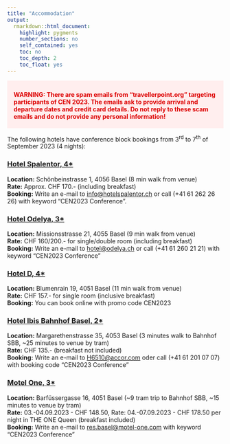 ```yaml
---
title: "Accommodation"
output: 
  rmarkdown::html_document:
    highlight: pygments
    number_sections: no
    self_contained: yes
    toc: no
    toc_depth: 2
    toc_float: yes
---
```


::: {#hello .greeting .message style="color: #DD0000; background-color: #FFEEEE; margin-top: 10px; padding-top: 10px; padding-left: 15px; padding-right: 15px; padding-bottom: 5px; margin-bottom: 10px; font-weight:bold;"}
WARNING: There are spam emails from "travellerpoint.org" targeting participants of CEN 2023. The emails ask to provide arrival and departure dates and credit card details. Do not reply to these scam emails and do not provide any personal information!
:::


The following hotels have conference block bookings from 3<sup>rd</sup> to 7<sup>th</sup> of September 2023 (4 nights):

### [Hotel Spalentor, 4*](https://www.hotelspalentor.ch)
**Location:** Schönbeinstrasse 1, 4056 Basel (8 min walk from venue)  
**Rate:** Approx. CHF 170.- (including breakfast)  
**Booking:** Write an e-mail to [info@hotelspalentor.ch](mailto:info@hotelspalentor.ch) or call (+41 61 262 26 26) with keyword "CEN2023 Conference".  


### [Hotel Odelya, 3*](https://www.odelya.ch)
**Location:** Missionsstrasse 21, 4055 Basel (9 min walk from venue)  
**Rate:** CHF 160/200.- for single/double room (including breakfast)  
**Booking:** Write an e-mail to [hotel@odelya.ch](mailto:hotel@odelya.ch) or call (+41 61 260 21 21) with keyword "CEN2023 Conference"  

### [Hotel D, 4*](https://www.hoteld-basel.ch/)
**Location:** Blumenrain 19, 4051 Basel (11 min walk from venue)  
**Rate:** CHF 157.- for single room (inclusive breakfast)  
**Booking:** You can book online with promo code CEN2023  

### [Hotel Ibis Bahnhof Basel, 2*](https://all.accor.com/hotel/6510/index.en.shtml)
**Location:** Margarethenstrasse 35, 4053 Basel (3 minutes walk to Bahnhof SBB, ~25 minutes to venue by tram)  
**Rate:** CHF 135.- (breakfast not included)  
**Booking:** Write an e-mail to [H6510@accor.com](mailto:H6510@accor.com) oder call (+41 61 201 07 07) with booking code "CEN2023 Conference"  

### [Motel One, 3*](https://www.motel-one.com/en/hotels/basel/hotel-basel/)
**Location:** Barfüssergasse 16, 4051 Basel (~9 tram trip to Bahnhof SBB, ~15 minutes to venue by tram)  
**Rate:** 03.-04.09.2023 - CHF 148.50, Rate: 04.-07.09.2023 - CHF 178.50 per night in THE ONE Queen (breakfast included)  
**Booking:** Write an e-mail to [res.basel@motel-one.com](mailto:res.basel@motel-one.com) with keyword "CEN2023 Conference"  

